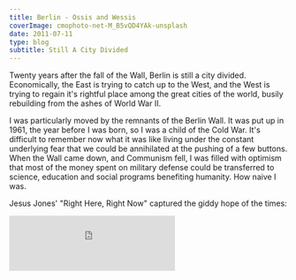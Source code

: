 ---
title: Berlin - Ossis and Wessis
coverImage: cmophoto-net-M_B5vQD4YAk-unsplash
date: 2011-07-11
type: blog
subtitle: Still A City Divided
---

Twenty years after the fall of the Wall, Berlin is still a city divided. Economically, the East is trying to catch up to the West, and the West is trying to regain it's rightful place among the great cities of the world, busily rebuilding from the ashes of World War II.

<Berlin2011SlideShow />

I was particularly moved by the remnants of the Berlin Wall. It was put up in 1961, the year before I was born, so I was a child of the Cold War. It's difficult to remember now what it was like living under the constant underlying fear that we could be annihilated at the pushing of a few buttons.
When the Wall came down, and Communism fell, I was filled with optimism that most of the money spent on military defense could be transferred to science, education and social programs benefiting humanity. How naive I was.

Jesus Jones' "Right Here, Right Now" captured the giddy hope of the times:

<iframe src="https://open.spotify.com/embed/track/3fcGGP62sllcNEhuFJVYeC" width="300" height="100" frameborder="0" allowtransparency="true" allow="encrypted-media"></iframe>

<BerlinWall2011SlideShow />
